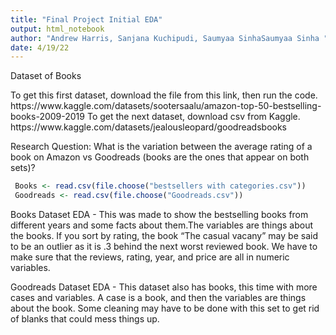 ```yaml
---
title: "Final Project Initial EDA"
output: html_notebook
author: "Andrew Harris, Sanjana Kuchipudi, Saumyaa SinhaSaumyaa Sinha "
date: 4/19/22
---
```


Dataset of Books

To get this first dataset, download the file from this link, then run the code.
https://www.kaggle.com/datasets/sootersaalu/amazon-top-50-bestselling-books-2009-2019
To get the next dataset, download csv from Kaggle.
https://www.kaggle.com/datasets/jealousleopard/goodreadsbooks

Research Question: 
What is the variation between the average rating of a book on Amazon vs Goodreads (books are the ones that appear on both sets)?

```r
 Books <- read.csv(file.choose("bestsellers with categories.csv"))
 Goodreads <- read.csv(file.choose("Goodreads.csv"))
```

Books Dataset EDA - This was made to show the bestselling books from different years and some facts about them.The variables are things about the books. If you sort by rating, the book "The casual vacany" may be said to be an outlier as it is .3 behind the next worst reviewed book. We have to make sure that the reviews, rating, year, and price are all in numeric variables.

Goodreads Dataset EDA - This dataset also has books, this time with more cases and variables. A case is a book, and then the variables are things about the book. Some cleaning may have to be done with this set to get rid of blanks that could mess things up. 
